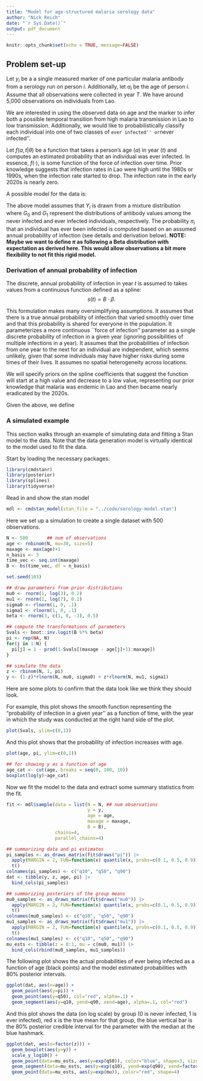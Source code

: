 ```yaml
---
title: "Model for age-structured malaria serology data"
author: "Nick Reich"
date: "`r Sys.Date()`"
output: pdf_document
---
```


```r
knitr::opts_chunk$set(echo = TRUE, message=FALSE)
```

## Problem set-up

Let $y_i$ be a a single measured marker of one particular malaria antibody from a serology run on person $i$. Additionally, let $a_i$ be the age of person $i$. Assume that all observations were collected in year $T$. We have around 5,000 observations on individuals from Lao.

We are interested in using the observed data on age and the marker to infer both a possible temporal transition from high malaria transmission in Lao to low transmission. Additionally, we would like to probabilistically classify each individual into one of two classes of ``ever infected'' or ``never infected''.

Let $f(a, t|\theta)$ be a function that takes a person's age ($a$) in  year ($t$) and computes an estimated probability that an individual was ever infected. In essence, $f(\cdot)$, is some function of the force of infection over time. Prior knowledge suggests that infection rates in Lao were high until the 1980s or 1990s, when the infection rate started to drop. The infection rate in the early 2020s is nearly zero.

A possible model for the data is:
\begin{eqnarray*}
Y_i  & \sim & \pi_i \cdot G_1 + (1-\pi_i) \cdot G_0 \\
G_0 & \sim & LogNormal(\mu_0, \sigma_0) \\
G_1 & \sim & LogNormal(\mu_1, \sigma_1) \\
\pi_i & = & 1 - \prod_{k=0}^{a_i} \left ( 1 - s(T - k) \right ) 
\end{eqnarray*}

The above model assumes that $Y_i$ is drawn from a mixture distribution where $G_0$ and $G_1$ represent the distributions of antibody values among the never infected and ever infected individuals, respectively. The probability $\pi_i$ that an individual has ever been infected is computed based on an assumed annual probability of infection (see details and derivation below). **NOTE: Maybe we want to define $\pi$ as following a Beta distribution with expectation as derived here. This would allow observations a bit more flexibility to not fit this rigid model.**

### Derivation of annual probability of infection

The discrete, annual probability of infection in year $t$ is assumed to takes values from a continuous function defined as a spline:
$$ s(t) =  B \cdot \beta. $$

This formulation makes many oversimplifying assumptions. It assumes that there is a true annual probability of infection that varied smoothly over time and that this probability is shared for everyone in the population. It parameterizes a more continuous ``force of infection'' parameter as a single discrete probability of infection in a given year (ignoring possibilities of multiple infections in a year). It assumes that the probabilities of infection from one year to the next for an individual are independent, which seems unlikely, given that some individuals may have higher risks during some times of their lives. It assumes no spatial heterogeneity across locations. 

We will specify priors on the spline coefficients that suggest the function will start at a high value and decrease to a low value, representing our prior knowledge that malaria was endemic in Lao and then became nearly eradicated by the 2020s. 

Given the above, we define

\begin{eqnarray*}
\pi_i  & = & P(\mbox{person $i$ infected at least once}) \\
 & = & 1 - P(\mbox{person $i$ never infected}) \\
 & = & 1 - \prod_{k=0}^{a_i} P(\mbox{person $i$ not infected $k$ years ago}) \\
 & = & 1 - \prod_{k=0}^{a_i} \left (1- P(\mbox{person $i$ infected $k$ years ago})\right ) \\
 & = & 1 - \prod_{k=0}^{a_i} \left ( 1 - s(T - k) \right ) 
\end{eqnarray*}

### A simulated example

This section walks through an example of simulating data and fitting a Stan model to the data. Note that the data generation model is virtually identical to the model used to fit the data. 

Start by loading the necessary packages:
```r
library(cmdstanr)
library(posterior)
library(splines)
library(tidyverse)

```

Read in and show the stan model
```r
mdl <- cmdstan_model(stan_file = "../code/serology-model.stan")
```


Here we set up a simulation to create a single dataset with 500 observations.
```r
N <- 500       ## num of observations
age <- rnbinom(N, mu=30, size=5)
maxage <- max(age)+1
n_basis <- 3
time_vec <- seq.int(maxage)
B <- bs(time_vec, df = n_basis)

set.seed(103)

## draw parameters from prior distributions
mu0 <- rnorm(1, log(3), 0.2)
mu1 <- rnorm(1, log(7), 0.2)
sigma0 <- rlnorm(1, 0, .1)
sigma1 <- rlnorm(1, 0, .1)
beta <- rnorm(3, c(1, 0, -3), 0.5)

## compute the transformations of parameters
Svals <- boot::inv.logit(B %*% beta)
pi <- rep(NA, N)
for(j in 1:N) {
  pi[j] = 1 - prod(1-Svals[(maxage - age[j]+1):maxage])
}

## simulate the data
z <- rbinom(N, 1, pi)
y <- (1-z)*rlnorm(N, mu0, sigma0) + z*rlnorm(N, mu1, sigma1)

```

Here are some plots to confirm that the data look like we think they should look.

For example, this plot shows the smooth function representing the "probability of infection in a given year'' as a function of time, with the year in which the study was conducted at the right hand side of the plot.
```r
plot(Svals, ylim=c(0,1))
```



And this plot shows that the probability of infection increases with age.
```r
plot(age, pi, ylim=c(0,1))
```

```r
## for showing y as a function of age
age_cat <- cut(age, breaks = seq(0, 100, 10))
boxplot(log(y)~age_cat)
```



Now we fit the model to the data and extract some summary statistics from the fit.
```r
fit <- mdl$sample(data = list(N = N, ## num observations
                              y = y,   
                              age = age,  
                              maxage = maxage,
                              B = B),
                  chains=4,
                  parallel_chains=4)

## summarizing data and pi estimates
pi_samples <- as_draws_matrix(fit$draws("pi")) |> 
  apply(MARGIN = 2, FUN=function(x) quantile(x, probs=c(0.1, 0.5, 0.9))) |> 
  t()
colnames(pi_samples) <- c("q10", "q50", "q90")
dat <- tibble(y, z, age, pi) |> 
  bind_cols(pi_samples)

## summarizing posteriors of the group means
mu0_samples <- as_draws_matrix(fit$draws("mu0")) |> 
  apply(MARGIN = 2, FUN=function(x) quantile(x, probs=c(0.1, 0.5, 0.9)))|> 
  t()
colnames(mu0_samples) <- c("q10", "q50", "q90")
mu1_samples <- as_draws_matrix(fit$draws("mu1")) |> 
  apply(MARGIN = 2, FUN=function(x) quantile(x, probs=c(0.1, 0.5, 0.9)))|> 
  t()
colnames(mu1_samples) <- c("q10", "q50", "q90")
mu_ests <- tibble(z = 0:1, mu = c(mu0, mu1)) |> 
  bind_cols(rbind(mu0_samples, mu1_samples))
```

The following plot shows the actual probabilities of ever being infected as a function of age (black points) and the model estimated probabilities with 80% posterior intervals.
```r
ggplot(dat, aes(x=age)) +
  geom_point(aes(y=pi)) +
  geom_point(aes(y=q50), col="red", alpha=.1) +
  geom_segment(aes(y=q10, yend=q90, xend=age), alpha=.1, col="red")
```

And this plot shows the data (on log scale) by group (0 is never infected, 1 is ever infected), red x is the true mean for that group, the blue vertical bar is the 80% posterior credible interval for the parameter with the median at the blue hashmark.
```r
ggplot(dat, aes(x=factor(z))) + 
  geom_boxplot(aes(y=y)) + 
  scale_y_log10() +
  geom_point(data=mu_ests, aes(y=exp(q50)), color="blue", shape=3, size=2) +
  geom_segment(data=mu_ests, aes(y=exp(q10), yend=exp(q90), xend=factor(z)), col="blue", linewidth=2) +
  geom_point(data=mu_ests, aes(y=exp(mu)), color="red", shape=4) 
```



